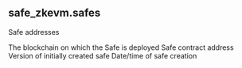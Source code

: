 ## safe_zkevm.safes 
Safe addresses

<ParamField path="blockchain">
The blockchain on which the Safe is deployed
</ParamField>
<ParamField path="address">
Safe contract address
</ParamField>
<ParamField path="creation_version">
Version of initially created safe
</ParamField>
<ParamField path="block_date">

</ParamField>
<ParamField path="block_month">

</ParamField>
<ParamField path="creation_time">
Date/time of safe creation
</ParamField>
<ParamField path="tx_hash">

</ParamField>
